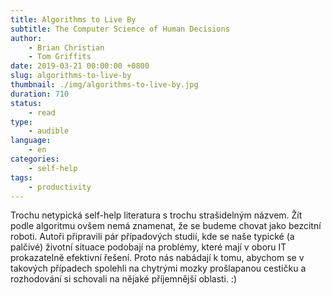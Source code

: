 ```yaml
---
title: Algorithms to Live By
subtitle: The Computer Science of Human Decisions
author:
    - Brian Christian
    - Tom Griffits
date: 2019-03-21 00:00:00 +0800
slug: algorithms-to-live-by
thumbnail: ./img/algorithms-to-live-by.jpg
duration: 710
status:
    - read
type:
    - audible
language:
    - en
categories:
    - self-help
tags:
    - productivity
---
```


Trochu netypická self-help literatura s trochu strašidelným názvem. Žít podle algoritmu ovšem nemá znamenat, že se budeme chovat jako bezcitní roboti. Autoři připravili pár případových studií, kde se naše typické (a palčivé) životní situace podobají na problémy, které mají v oboru IT prokazatelně efektivní řešení. Proto nás nabádají k tomu, abychom se v takových případech spolehli na chytrými mozky prošlapanou cestičku a rozhodování si schovali na nějaké příjemnější oblasti. :)

